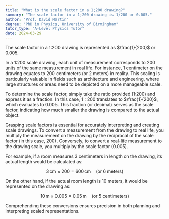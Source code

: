 ```yaml
---
title: "What is the scale factor in a 1;200 drawing?"
summary: "The scale factor in a 1;200 drawing is 1/200 or 0.005."
author: "Prof. David Martin"
degree: "PhD in Physics, University of Birmingham"
tutor_type: "A-Level Physics Tutor"
date: 2024-03-29
---
```


The scale factor in a 1:200 drawing is represented as $\frac{1}{200}$ or $0.005$.

In a 1:200 scale drawing, each unit of measurement corresponds to 200 units of the same measurement in real life. For instance, $1$ centimeter on the drawing equates to $200$ centimeters (or $2$ meters) in reality. This scaling is particularly valuable in fields such as architecture and engineering, where large structures or areas need to be depicted on a more manageable scale.

To determine the scale factor, simply take the ratio provided (1:200) and express it as a fraction. In this case, $1:200$ translates to $\frac{1}{200}$, which evaluates to $0.005$. This fraction (or decimal) serves as the scale factor, indicating how much smaller the drawing is compared to the actual object.

Grasping scale factors is essential for accurately interpreting and creating scale drawings. To convert a measurement from the drawing to real life, you multiply the measurement on the drawing by the reciprocal of the scale factor (in this case, $200$). Conversely, to convert a real-life measurement to the drawing scale, you multiply by the scale factor ($0.005$).

For example, if a room measures $3$ centimeters in length on the drawing, its actual length would be calculated as:

$$
3 \, \text{cm} \times 200 = 600 \, \text{cm} \quad \text{(or 6 meters)}
$$

On the other hand, if the actual room length is $10$ meters, it would be represented on the drawing as:

$$
10 \, \text{m} \times 0.005 = 0.05 \, \text{m} \quad \text{(or 5 centimeters)}
$$

Comprehending these conversions ensures precision in both planning and interpreting scaled representations.
    